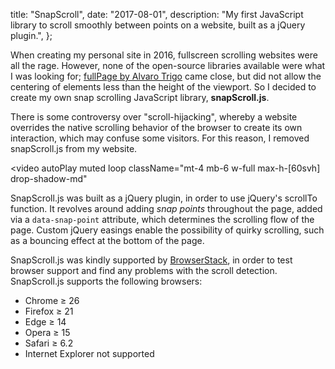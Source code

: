 
  title: "SnapScroll",
  date: "2017-08-01",
  description:
    "My first JavaScript library to scroll smoothly between points on a website, built as a jQuery plugin.",
};

When creating my personal site in 2016, fullscreen scrolling websites were all the rage. However, none of the open-source libraries available were what I was looking for; [fullPage by Alvaro Trigo](https://alvarotrigo.com/fullPage/) came close, but did not allow the centering of elements less than the height of the viewport. So I decided to create my own snap scrolling JavaScript library, **snapScroll.js**.

<Alert type="warning">

There is some controversy over "scroll-hijacking", whereby a website overrides the native scrolling behavior of the browser to create its own interaction, which may confuse some visitors. For this reason, I removed snapScroll.js from my website.

</Alert>

<video
  autoPlay
  muted
  loop
  className="mt-4 mb-6 w-full max-h-[60svh] drop-shadow-md"
>
  <source src="/videos/snapscroll/preview.webm" type="video/webm" />
  <source src="/videos/snapscroll/preview.mp4" type="video/mp4" />
</video>

SnapScroll.js was built as a jQuery plugin, in order to use jQuery's scrollTo function. It revolves around adding _snap points_ throughout the page, added via a `data-snap-point` attribute, which determines the scrolling flow of the page. Custom jQuery easings enable the possibility of quirky scrolling, such as a bouncing effect at the bottom of the page.

SnapScroll.js was kindly supported by [BrowserStack](https://browserstack.com), in order to test browser support and find any problems with the scroll detection. SnapScroll.js supports the following browsers:

- Chrome ≥ 26
- Firefox ≥ 21
- Edge ≥ 14
- Opera ≥ 15
- Safari ≥ 6.2
- Internet Explorer not supported
